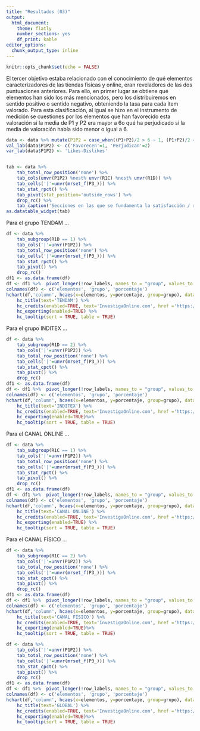 ```yaml
---
title: "Resultados (03)"
output: 
  html_document: 
    theme: flatly
    number_sections: yes
    df_print: kable
editor_options: 
  chunk_output_type: inline
---
```


```r
knitr::opts_chunk$set(echo = FALSE)
```

El tercer objetivo estaba relacionado con el conocimiento de qué elementos caracterizadores de las tiendas físicas y online, eran reveladores de las dos puntuaciones anteriores. Para ello, en primer lugar se obtiene qué elementos han sido los más mencionados, pero los distribuiremos en sentido positivo o sentido negativo, obteniendo la tasa para cada ítem valorado. Para esta clasificación, al igual se hizo en el instrumento de medición se cuestiones por los elementos que han favorecido esta valoración si la media de P1 y P2 era mayor a 6o qué ha perjudicado si la media de valoración había sido menor o igual a 6.

```r
data <- data %>% mutate(P1P2 = case_when((P1+P2)/2 > 6 ~ 1, (P1+P2)/2 <=6 ~ 2))
val_lab(data$P1P2) <- c('Favorecen'=1, 'Perjudican'=2)
var_lab(data$P1P2) <- 'Likes-Dislikes'


tab <- data %>%
    tab_total_row_position('none') %>%
    tab_cols(unvr(P1P2) %nest% unvr(R1C) %nest% unvr(R1D)) %>%
	tab_cells('|'=unvr(mrset_f(P3_))) %>%
	tab_stat_rpct() %>%
    tab_pivot(stat_position='outside_rows') %>%
    drop_rc() %>%
    tab_caption('Secciones en las que se fundamenta la satisfacción / recomendación')
as.datatable_widget(tab)
```

Para el grupo TENDAM ...

```r
df <- data %>%
    tab_subgroup(R1D == 1) %>%
    tab_cols('|'=unvr(P1P2)) %>%
    tab_total_row_position('none') %>%
	tab_cells('|'=unvr(mrset_f(P3_))) %>%
	tab_stat_rpct() %>%
    tab_pivot() %>%
    drop_rc()
df1 <- as.data.frame(df)
df <- df1 %>%  pivot_longer(!row_labels, names_to = "group", values_to = "y")
colnames(df) <- c('elementos', 'grupo', 'porcentaje')
hchart(df,'column', hcaes(x=elementos, y=porcentaje, group=grupo), dataLabels=list(enabled=TRUE, format='{point.y:.1f} %')) %>%
    hc_title(text='TENDAM') %>%
    hc_credits(enabled=TRUE, text='InvestigaOnline.com', href ='https://www.investigaonline.com') %>%
    hc_exporting(enabled=TRUE) %>%
    hc_tooltip(sort = TRUE, table = TRUE)
```

Para el grupo INDITEX ...

```r
df <- data %>%
    tab_subgroup(R1D == 2) %>%
    tab_cols('|'=unvr(P1P2)) %>%
    tab_total_row_position('none') %>%
	tab_cells('|'=unvr(mrset_f(P3_))) %>%
	tab_stat_cpct() %>%
    tab_pivot() %>%
    drop_rc()
df1 <- as.data.frame(df)
df <- df1 %>%  pivot_longer(!row_labels, names_to = "group", values_to = "y")
colnames(df) <- c('elementos', 'grupo', 'porcentaje')
hchart(df,'column', hcaes(x=elementos, y=porcentaje, group=grupo), dataLabels=list(enabled=TRUE, format='{point.y:.1f} %')) %>%
    hc_title(text='INDITEX') %>%
    hc_credits(enabled=TRUE, text='InvestigaOnline.com', href ='https://www.investigaonline.com') %>%
    hc_exporting(enabled=TRUE)%>%
    hc_tooltip(sort = TRUE, table = TRUE)

```
Para el CANAL ONLINE ...

```r
df <- data %>%
    tab_subgroup(R1C == 1) %>%
    tab_cols('|'=unvr(P1P2)) %>%
    tab_total_row_position('none') %>%
	tab_cells('|'=unvr(mrset_f(P3_))) %>%
	tab_stat_rpct() %>%
    tab_pivot() %>%
    drop_rc()
df1 <- as.data.frame(df)
df <- df1 %>%  pivot_longer(!row_labels, names_to = "group", values_to = "y")
colnames(df) <- c('elementos', 'grupo', 'porcentaje')
hchart(df,'column', hcaes(x=elementos, y=porcentaje, group=grupo), dataLabels=list(enabled=TRUE, format='{point.y:.1f} %')) %>%
    hc_title(text='CANAL ONLINE') %>%
    hc_credits(enabled=TRUE, text='InvestigaOnline.com', href ='https://www.investigaonline.com') %>%
    hc_exporting(enabled=TRUE) %>%
    hc_tooltip(sort = TRUE, table = TRUE)
```

Para el CANAL FÍSICO ...

```r
df <- data %>%
    tab_subgroup(R1C == 2) %>%
    tab_cols('|'=unvr(P1P2)) %>%
    tab_total_row_position('none') %>%
	tab_cells('|'=unvr(mrset_f(P3_))) %>%
	tab_stat_cpct() %>%
    tab_pivot() %>%
    drop_rc()
df1 <- as.data.frame(df)
df <- df1 %>%  pivot_longer(!row_labels, names_to = "group", values_to = "y")
colnames(df) <- c('elementos', 'grupo', 'porcentaje')
hchart(df,'column', hcaes(x=elementos, y=porcentaje, group=grupo), dataLabels=list(enabled=TRUE, format='{point.y:.1f} %')) %>%
    hc_title(text='CANAL FÍSICO') %>%
    hc_credits(enabled=TRUE, text='InvestigaOnline.com', href ='https://www.investigaonline.com') %>%
    hc_exporting(enabled=TRUE)%>%
    hc_tooltip(sort = TRUE, table = TRUE)

```

```r
df <- data %>%
    tab_cols('|'=unvr(P1P2)) %>%
    tab_total_row_position('none') %>%
	tab_cells('|'=unvr(mrset_f(P3_))) %>%
	tab_stat_cpct() %>%
    tab_pivot() %>%
    drop_rc()
df1 <- as.data.frame(df)
df <- df1 %>%  pivot_longer(!row_labels, names_to = "group", values_to = "y")
colnames(df) <- c('elementos', 'grupo', 'porcentaje')
hchart(df,'column', hcaes(x=elementos, y=porcentaje, group=grupo), dataLabels=list(enabled=TRUE, format='{point.y:.1f} %')) %>%
    hc_title(text='GLOBAL') %>%
    hc_credits(enabled=TRUE, text='InvestigaOnline.com', href ='https://www.investigaonline.com') %>%
    hc_exporting(enabled=TRUE)%>%
    hc_tooltip(sort = TRUE, table = TRUE)

```